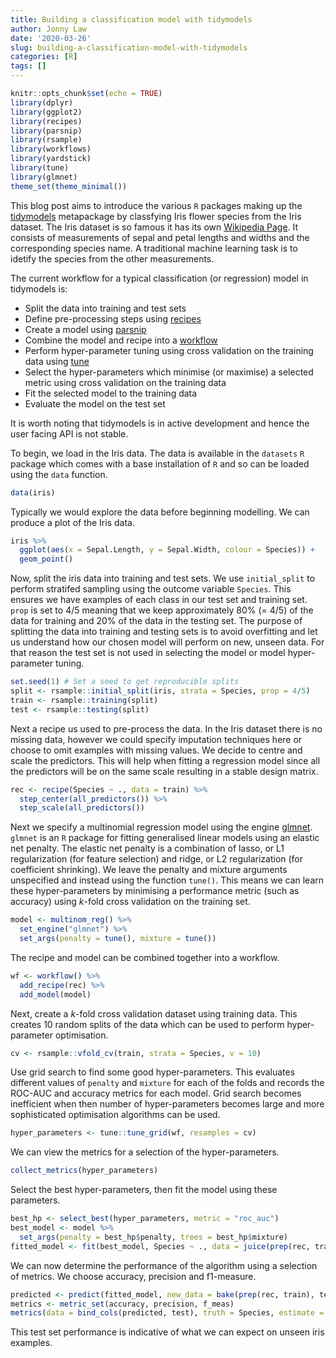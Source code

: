 ```yaml
---
title: Building a classification model with tidymodels
author: Jonny Law
date: '2020-03-26'
slug: building-a-classification-model-with-tidymodels
categories: [R]
tags: []
---
```


```r
knitr::opts_chunk$set(echo = TRUE)
library(dplyr)
library(ggplot2)
library(recipes)
library(parsnip)
library(rsample)
library(workflows)
library(yardstick)
library(tune)
library(glmnet)
theme_set(theme_minimal())
```

This blog post aims to introduce the various `R` packages making up the [tidymodels](https://github.com/tidymodels/tidymodels) metapackage by classfying Iris flower species from the Iris dataset. The Iris dataset is so famous it has its own [Wikipedia Page](https://en.wikipedia.org/wiki/Iris_flower_data_set). It consists of measurements of sepal and petal lengths and widths and the corresponding species name. A traditional machine learning task is to idetify the species from the other measurements.

The current workflow for a typical classification (or regression) model in tidymodels is:

* Split the data into training and test sets
* Define pre-processing steps using [recipes](https://tidymodels.github.io/recipes/)
* Create a model using [parsnip](https://tidymodels.github.io/parsnip/)
* Combine the model and recipe into a [workflow](https://tidymodels.github.io/workflows/)
* Perform hyper-parameter tuning using cross validation on the training data using [tune](https://tidymodels.github.io/tune/)
* Select the hyper-parameters which minimise (or maximise) a selected metric using cross validation on the training data
* Fit the selected model to the training data
* Evaluate the model on the test set

It is worth noting that tidymodels is in active development and hence the user facing API is not stable.

To begin, we load in the Iris data. The data is available in the `datasets` `R` package which comes with a base installation of `R` and so can be loaded using the `data` function.

```r
data(iris)
```

Typically we would explore the data before beginning modelling. We can produce a plot of the Iris data.

```r
iris %>% 
  ggplot(aes(x = Sepal.Length, y = Sepal.Width, colour = Species)) +
  geom_point()
```

Now, split the iris data into training and test sets. We use `initial_split` to perform stratifed sampling using the outcome variable `Species`. This ensures we have examples of each class in our test set and training set. `prop` is set to 4/5 meaning that we keep approximately 80% (= 4/5) of the data for training and 20% of the data in the testing set. The purpose of splitting the data into training and testing sets is to avoid overfitting and let us understand how our chosen model will perform on new, unseen data. For that reason the test set is not used in selecting the model or model hyper-parameter tuning. 

```r
set.seed(1) # Set a seed to get reproducible splits
split <- rsample::initial_split(iris, strata = Species, prop = 4/5)
train <- rsample::training(split)
test <- rsample::testing(split)
```

Next a recipe us used to pre-process the data. In the Iris dataset there is no missing data, however we could specify imputation techniques here or choose to omit examples with missing values. We decide to centre and scale the predictors. This will help when fitting a regression model since all the predictors will be on the same scale resulting in a stable design matrix.

```r
rec <- recipe(Species ~ ., data = train) %>% 
  step_center(all_predictors()) %>% 
  step_scale(all_predictors())
```

Next we specify a multinomial regression model using the engine [glmnet](https://cran.r-project.org/web/packages/glmnet/index.html). `glmnet` is an `R` package for fitting generalised linear models using an elastic net penalty. The elastic net penalty is a combination of lasso, or L1 regularization (for feature selection) and ridge, or L2 regularization (for coefficient shrinking). We leave the penalty and mixture arguments unspecified and instead using the function `tune()`. This means we can learn these hyper-parameters by minimising a performance metric (such as accuracy) using $k$-fold cross validation on the training set.

```r
model <- multinom_reg() %>% 
  set_engine("glmnet") %>% 
  set_args(penalty = tune(), mixture = tune())
```

The recipe and model can be combined together into a workflow.

```r
wf <- workflow() %>% 
  add_recipe(rec) %>% 
  add_model(model)
```

Next, create a $k$-fold cross validation dataset using training data. This creates 10 random splits of the data which can be used to perform hyper-parameter optimisation.

```r
cv <- rsample::vfold_cv(train, strata = Species, v = 10)
```

Use grid search to find some good hyper-parameters. This evaluates different values of `penalty` and `mixture` for each of the folds and records the ROC-AUC and accuracy metrics for each model. Grid search becomes inefficient when then number of hyper-parameters becomes large and more sophisticated optimisation algorithms can be used.

```r
hyper_parameters <- tune::tune_grid(wf, resamples = cv)
```

We can view the metrics for a selection of the hyper-parameters.

```r
collect_metrics(hyper_parameters)
```

Select the best hyper-parameters, then fit the model using these parameters.

```r
best_hp <- select_best(hyper_parameters, metric = "roc_auc")
best_model <- model %>% 
  set_args(penalty = best_hp$penalty, trees = best_hp$mixture)
fitted_model <- fit(best_model, Species ~ ., data = juice(prep(rec, train)))
```

We can now determine the performance of the algorithm using a selection of metrics. We choose accuracy, precision and f1-measure.

```r
predicted <- predict(fitted_model, new_data = bake(prep(rec, train), test))
metrics <- metric_set(accuracy, precision, f_meas)
metrics(data = bind_cols(predicted, test), truth = Species, estimate = .pred_class)
```

This test set performance is indicative of what we can expect on unseen iris examples.